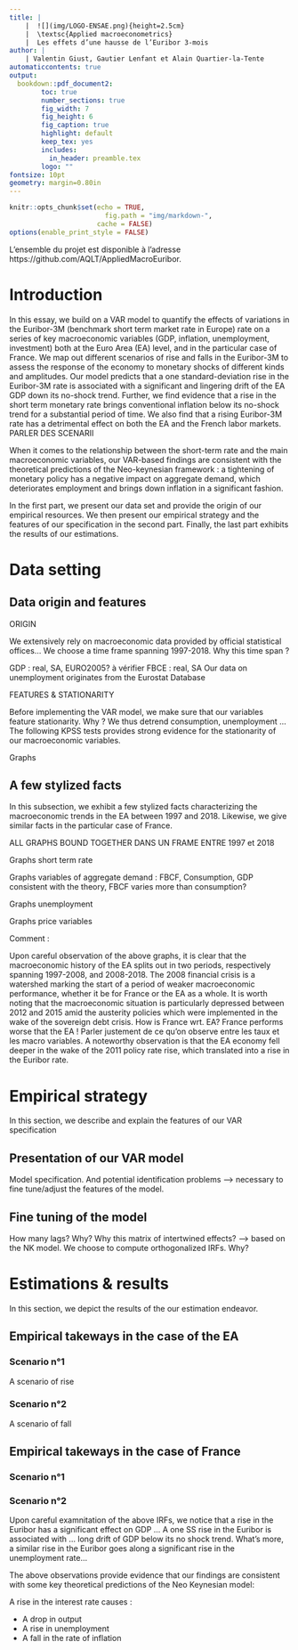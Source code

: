 ```yaml
---
title: |
    |  ![](img/LOGO-ENSAE.png){height=2.5cm} 
    |  \textsc{Applied macroeconometrics}
    |  Les effets d’une hausse de l’Euribor 3-mois
author: |
    | Valentin Giust, Gautier Lenfant et Alain Quartier-la-Tente
automaticcontents: true
output:
  bookdown::pdf_document2:
        toc: true
        number_sections: true
        fig_width: 7
        fig_height: 6
        fig_caption: true
        highlight: default
        keep_tex: yes
        includes:
          in_header: preamble.tex
        logo: ""
fontsize: 10pt
geometry: margin=0.80in
---
```


```r
knitr::opts_chunk$set(echo = TRUE,
                        fig.path = "img/markdown-",
                      cache = FALSE)
options(enable_print_style = FALSE)
```

\vfill

L'ensemble du projet est disponible à l'adresse https://github.com/AQLT/AppliedMacroEuribor.

\newpage

# Introduction {-}

In this essay, we build on a VAR model to quantify the effects of variations in the Euribor-3M (benchmark short term market rate in Europe) rate on a series of key macroeconomic variables (GDP, inflation, unemployment, investment) both at the Euro Area (EA) level, and in the particular case of France. We map out different scenarios of rise and falls in the Euribor-3M to assess the response of the economy to monetary shocks of different kinds and amplitudes. Our model predicts that a one standard-deviation rise in the Euribor-3M rate is associated with a significant and lingering drift of the EA GDP down its no-shock trend. Further, we find evidence that a rise in the short term monetary rate brings conventional inflation below its no-shock trend for a substantial period of time. We also find that a rising Euribor-3M rate has a detrimental effect on both the EA and the French labor markets. PARLER DES SCENARII

When it comes to the relationship between the short-term rate and the main macroeconomic variables, our VAR-based findings are consistent with the theoretical predictions of the Neo-keynesian framework : a tightening of monetary policy has a negative impact on aggregate demand, which deteriorates employment and brings down inflation in a significant fashion. 

In the first part, we present our data set and provide the origin of our empirical resources. We then present our empirical strategy and the features of our specification in the second part. Finally, the last part exhibits the results of our estimations. 

# Data setting {-}

## Data origin and features {-}

ORIGIN

We extensively rely on macroeconomic data provided by official statistical offices... We choose a time frame spanning 1997-2018. Why this time span ? 

GDP : real, SA, EURO2005? à vérifier
FBCE : real, SA
Our data on unemployment originates from the Eurostat Database

FEATURES & STATIONARITY 

Before implementing the VAR model, we make sure that our variables feature stationarity. Why ? We thus detrend consumption, unemployment ... The following KPSS tests provides strong evidence for the stationarity of our macroeconomic variables. 

Graphs

## A few stylized facts {-}
 
In this subsection, we exhibit a few stylized facts characterizing the macroeconomic trends in the EA between 1997 and 2018. Likewise, we give similar facts in the particular case of France. 

ALL GRAPHS BOUND TOGETHER DANS UN FRAME ENTRE 1997 et 2018

Graphs short term rate

Graphs variables of aggregate demand : FBCF, Consumption, GDP 
consistent with the theory, FBCF varies more than consumption?

Graphs unemployment

Graphs price variables

Comment :

Upon careful observation of the above graphs, it is clear that the macroeconomic history of the EA splits out in two periods, respectively spanning 1997-2008, and 2008-2018. The 2008 financial crisis is a watershed marking the start of a period of weaker macroeconomic performance, whether it be for France or the EA as a whole. It is worth noting that the macroeconomic situation is particularly depressed between 2012 and 2015 amid the austerity policies which were implemented in the wake of the sovereign debt crisis. How is France wrt. EA? France performs worse that the EA ! Parler justement de ce qu'on observe entre les taux et les macro variables. A noteworthy observation is that the EA economy fell deeper in the wake of the 2011 policy rate rise, which translated into a rise in the Euribor rate. 

# Empirical strategy {-}

In this section, we describe and explain the features of our VAR specification 

## Presentation of our VAR model {-}

Model specification. And potential identification problems --> necessary to fine tune/adjust the features of the model.  

## Fine tuning of the model {-}

How many lags? Why? Why this matrix of intertwined effects? --> based on the NK model. We choose to compute orthogonalized IRFs. Why?

# Estimations & results {-}

In this section, we depict the results of the our estimation endeavor.

## Empirical takeways in the case of the EA {-}

### Scenario n°1 {-}

A scenario of rise

### Scenario n°2 {-}

A scenario of fall

## Empirical takeways in the case of France {-}

### Scenario n°1 {-}
### Scenario n°2 {-}

Upon careful examnitation of the above IRFs, we notice that a rise in the Euribor has a significant effect on GDP ... A one SS rise in the Euribor is associated with ... long drift of GDP below its no shock trend. What's more, a similar rise in the Euribor goes along a significant rise in the unemployment rate... 

The above observations provide evidence that our findings are consistent with some key theoretical predictions of the Neo Keynesian model: 
 
A rise in the interest rate causes :

- A drop in output
- A rise in unemployment
- A fall in the rate of inflation


